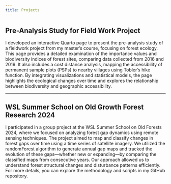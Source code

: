 ```yaml
---
title: Projects
---
```


## Pre-Analysis Study for Field Work Project

<!-- <img src="project_1_banner.png" style="height: 100%; width: 100%; object-fit: contain" onclick="window.open(&apos;https://arxiv.org/abs/2210.07278&apos;, &apos;blank&apos;);"/> -->

<!-- ![](project_1_banner.png) -->

<!-- <a href="https://arxiv.org/abs/2210.07278" target="_blank">arXiv Preprint</a> \| <a href="https://github.com/marvinschmitt/MetaUncertaintyPaper" target="_blank">Code</a><br> -->

I developed an interactive Quarto page to present the pre-analysis study of a fieldwork project from my master’s course, focusing on forest ecology. This page provides a detailed examination of the importance values and biodiversity indices of forest sites, comparing data collected from 2016 and 2019. It also includes a cost distance analysis, mapping the accessibility of permanent sample plots (PSPs) to nearby villages using Tobler's hike function. By integrating visualizations and statistical models, the page highlights the ecological changes over time and explores the relationship between biodiversity and geographic accessibility.

------------------------------------------------------------------------

## WSL Summer School on Old Growth Forest Research 2024

<!-- <img src="project_2_banner.png" style="height: 100%; width: 100%; object-fit: contain" onclick="window.open(&apos;https://arxiv.org/abs/2112.08866&apos;, &apos;blank&apos;);"/> -->

<!-- ![](project_2_banner.png) -->

<!-- <!-- <a href="https://arxiv.org/abs/2112.08866" target="_blank">arXiv Preprint</a> \| <a href="https://github.com/marvinschmitt/ModelMisspecificationBF" target="_blank">Code</a><br> -->

I participated in a group project at the WSL Summer School on Old Forests 2024, where we focused on analyzing forest gap dynamics using remote sensing techniques. The project aimed to map and classify changes in forest gaps over time using a time series of satellite imagery. We utilized the randomForest algorithm to generate annual gap maps and tracked the evolution of these gaps—whether new or expanding—by comparing the classified maps from consecutive years. Our approach allowed us to understand forest structural changes and disturbance patterns efficiently. For more details, you can explore the methodology and scripts in my GitHub repository.
<!-- ```{=html} -->

<!-- <div  style="margin: 30px; text-align: center;"> -->

<!-- <a class="btn btn-primary" href="https://www.marvinschmitt.com/blog/website-tutorial-quarto/" role="button" target="_blank" style="padding: 15px 30px;">View the tutorial for this template (+ download link)</a> -->

<!-- </div> -->

<!-- ``` -->
